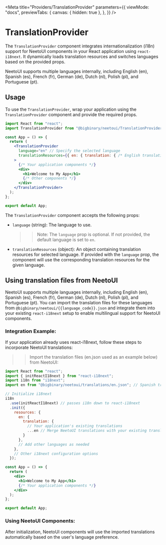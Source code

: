
<Meta
  title="Providers/TranslationProvider"
  parameters={{
    viewMode: "docs",
    previewTabs: {
      canvas: { hidden: true },
    },
  }}
/>

# TranslationProvider

The `TranslationProvider` component integrates internationalization (i18n) support for NeetoUI components in your React application using `react-i18next`.
It dynamically loads translation resources and switches languages based on the provided props.

NeetoUI supports multiple languages internally, including English (en), Spanish (es), French (fr), German (de), Dutch (nl), Polish (pl), and Portuguese (pt).

## Usage

To use the `TranslationProvider`, wrap your application using the `TranslationProvider` component and provide the required props.

```jsx
import React from "react";
import TranslationProvider from "@bigbinary/neetoui/TranslationProvider";

const App = () => {
  return (
    <TranslationProvider
      language="en" // Specify the selected language
      translationResources={{ en: { translation: { /* English translations */ } } }} // Optional prop for translation resources for selected language
    >
      {/* Your application components */}
      <div>
        <h1>Welcome to My App</h1>
        {/* Other components */}
      </div>
    </TranslationProvider>
  );
};

export default App;
```

The `TranslationProvider` component accepts the following props:

- `language` (string): The language to use.
  >> Note: The `language` prop is optional. If not provided, the default language is set to `en`.

- `translationResources` (object): An object containing translation resources for selected language.
If provided with the `language` prop, the component will use the corresponding translation resources for the given language.

## Using translation files from NeetoUI

NeetoUI supports multiple languages internally, including English (en), Spanish (es), French (fr), German (de), Dutch (nl), Polish (pl), and Portuguese (pt).
You can import the translation files for these languages from `@bigbinary/neetoui/{{language_code}}.json` and integrate them into your existing `react-i18next` setup
to enable multilingual support for NeetoUI components.


### Integration Example:

If your application already uses react-i18next, follow these steps to incorporate NeetoUI translations:

>> Import the translation files (en.json used as an example below) from NeetoUI:

```jsx
import React from "react";
import { initReactI18next } from "react-i18next";
import i18n from "i18next";
import en from "@bigbinary/neetoui/translations/en.json"; // Spanish translations from NeetoUI

// Initialize i18next
i18n
  .use(initReactI18next) // passes i18n down to react-i18next
  .init({
    resources: {
      en: {
        translation: {
          // Your application's existing translations
          ...en // Merge NeetoUI translations with your existing translations
        }
      },
      // Add other languages as needed
    },
    // Other i18next configuration options
  });

const App = () => {
  return (
    <div>
      <h1>Welcome to My App</h1>
      {/* Your application components */}
    </div>
  );
};

export default App;

```
### Using NeetoUI Components:

After initialization, NeetoUI components will use the imported translations automatically based on the user's language preference.
